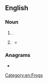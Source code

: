 ==English==
{{swp|Hyperoliidae}}
{{swp|Raorchestes chalazodes|''Raorchestes chalazodes''}}

===Noun===
{{en-noun}}

# {{syn of|en|sedge frog}}.
# {{m|mul|Raorchestes chalazodes}} {{gl|a species of frog endemic to the [[Western Ghats]]}}
#* {{quote-book|en|year=1953|title=Gazetteer of Bombay State: Fauna|publisher=Government Central Press|page=394|pageurl=https://books.google.co.in/books?id=PSo8AAAAIAAJ&q=bush+frog&dq=bush+frog&hl=en&sa=X&ved=2ahUKEwiR_qr-h6byAhWm63MBHbOXDik4ChDoAXoECAkQAw|passage=The call of the male of this tiny '''bush frog''', hardly exceeding 20 mm. in snout to vent length, is a feature of the forests and nearby scrub lands of the Ghats during the rains.}}

===Anagrams===
* {{anagrams|en|a=bfghorsu|Fosburgh}}

[[Category:en:Frogs]]